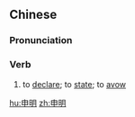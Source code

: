 ==Chinese==
{{zh-forms}}

===Pronunciation===
{{zh-pron
|m=shēnmíng
|c=san1 ming4
|mn=qz,xm,zz:sin-bêng
|cat=v
}}

===Verb===
{{zh-verb}}

# to [[declare]]; to [[state]]; to [[avow]]

[[hu:申明]]
[[zh:申明]]